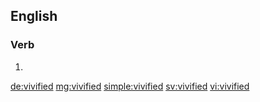 ==English==

===Verb===
{{head|en}}

# {{en-past of|vivify}}

[[de:vivified]]
[[mg:vivified]]
[[simple:vivified]]
[[sv:vivified]]
[[vi:vivified]]